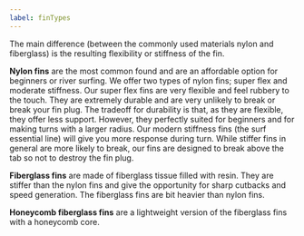 ```yaml
---
label: finTypes
---
```


The main difference (between the commonly used materials nylon and fiberglass) is the resulting flexibility or stiffness of the fin.

**Nylon fins** are the most common found and are an affordable option for beginners or river surfing. We offer two types of nylon fins; super flex and moderate stiffness. Our super flex fins are very flexible and feel rubbery to the touch. They are extremely durable and are very unlikely to break or break your fin plug. The tradeoff for durability is that, as they are flexible, they offer less support. However, they perfectly suited for beginners and for making turns with a larger radius. Our modern stiffness fins (the surf essential line) will give you more response during turn. While stiffer fins in general are more likely to break, our fins are designed to break above the tab so not to destroy the fin plug.

**Fiberglass fins** are made of fiberglass tissue filled with resin. They are stiffer than the nylon fins and give the opportunity for sharp cutbacks and speed generation. The fiberglass fins are bit heavier than nylon fins.

**Honeycomb fiberglass fins** are a lightweight version of the fiberglass fins with a honeycomb core.
